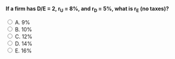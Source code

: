::: {.question-block}

<form onsubmit="event.preventDefault(); checkAnswer('module7_mcq_q19')" data-correct-answer="D">
<strong style="display: block;">If a firm has D/E = 2, r<sub>U</sub> = 8%, and r<sub>D</sub> = 5%, what is r<sub>E</sub> (no taxes)?</strong>

<label><input type="radio" name="module7_mcq_q19" value="A"> A. 9%</label><br>
<label><input type="radio" name="module7_mcq_q19" value="B"> B. 10%</label><br>
<label><input type="radio" name="module7_mcq_q19" value="C"> C. 12%</label><br>
<label><input type="radio" name="module7_mcq_q19" value="D"> D. 14%</label><br>
<label><input type="radio" name="module7_mcq_q19" value="E"> E. 16%</label><br>
</form>

<div id="feedback-module7_mcq_q19" class="feedback" data-status="" style="display:none;">
✅ Correct: D. $r_E = 0.08 + 2(0.08 − 0.05) = 0.14 = 14\%$
</div>

:::
